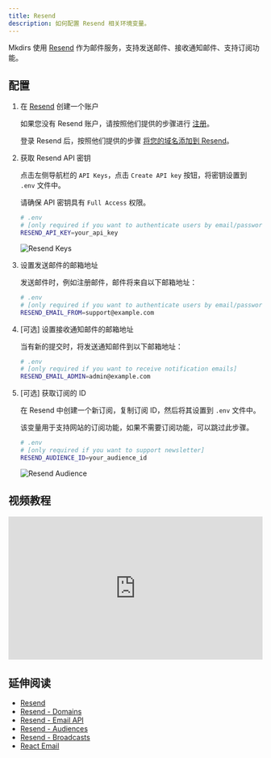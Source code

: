 ```yaml
---
title: Resend
description: 如何配置 Resend 相关环境变量。
---
```



Mkdirs 使用 [Resend](https://resend.com/) 作为邮件服务，支持发送邮件、接收通知邮件、支持订阅功能。

## 配置

<Steps>

1. 在 [Resend](https://resend.com/) 创建一个账户

    如果您没有 Resend 账户，请按照他们提供的步骤进行 [注册](https://resend.com/signup)。

    登录 Resend 后，按照他们提供的步骤 [将您的域名添加到 Resend](https://resend.com/docs/dashboard/domains/cloudflare)。

2. 获取 Resend API 密钥

    点击左侧导航栏的 `API Keys`，点击 `Create API key` 按钮，将密钥设置到 `.env` 文件中。

    请确保 API 密钥具有 `Full Access` 权限。

    ```bash
    # .env
    # [only required if you want to authenticate users by email/password]
    RESEND_API_KEY=your_api_key
    ```

    ![Resend Keys](../../../../assets/images/resend-keys.png)

3. 设置发送邮件的邮箱地址

    发送邮件时，例如注册邮件，邮件将来自以下邮箱地址：

    ```bash
    # .env
    # [only required if you want to authenticate users by email/password]
    RESEND_EMAIL_FROM=support@example.com
    ```

4. [可选] 设置接收通知邮件的邮箱地址

    当有新的提交时，将发送通知邮件到以下邮箱地址：

    ```bash
    # .env
    # [only required if you want to receive notification emails]
    RESEND_EMAIL_ADMIN=admin@example.com
    ```

5. [可选] 获取订阅的 ID

    在 Resend 中创建一个新订阅，复制订阅 ID，然后将其设置到 `.env` 文件中。

    该变量用于支持网站的订阅功能，如果不需要订阅功能，可以跳过此步骤。

    ```bash
    # .env
    # [only required if you want to support newsletter]
    RESEND_AUDIENCE_ID=your_audience_id
    ```

    ![Resend Audience](../../../../assets/images/resend-audience.png)

</Steps>

## 视频教程

<div style="position: relative; padding-bottom: 56.25%; height: 0; overflow: hidden;">
  <iframe 
    style="position: absolute; top: 0; left: 0; width: 100%; height: 100%;" 
    src="https://www.youtube.com/embed/Q1hiPFzgaeo?list=PLVBbrIi208W-yprj2E6oXu-yxB3Ou522u" 
    title="【3/9】配置 Resend 相关的环境变量 —— 基于Mkdirs模板部署上线导航站的全流程记录" 
    frameborder="0" 
    allow="accelerometer; autoplay; clipboard-write; encrypted-media; gyroscope; picture-in-picture; web-share" 
    referrerpolicy="strict-origin-when-cross-origin" 
    allowfullscreen
  ></iframe>
</div>

## 延伸阅读

- [Resend](https://resend.com/)
- [Resend - Domains](https://resend.com/docs/dashboard/domains/cloudflare)
- [Resend - Email API](https://resend.com/docs/api-reference/emails)
- [Resend - Audiences](https://resend.com/docs/dashboard/audiences/introduction)
- [Resend - Broadcasts](https://resend.com/docs/dashboard/broadcasts/introduction)
- [React Email](https://react.email/docs/introduction)
